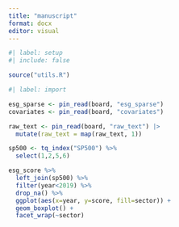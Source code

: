 ```yaml
---
title: "manuscript"
format: docx
editor: visual
---
```


```r
#| label: setup
#| include: false

source("utils.R")
```

```r
#| label: import

esg_sparse <- pin_read(board, "esg_sparse")
covariates <- pin_read(board, "covariates")

raw_text <- pin_read(board, "raw_text") |> 
  mutate(raw_text = map(raw_text, 1))

sp500 <- tq_index("SP500") %>% 
  select(1,2,5,6)
```


```r
esg_score %>% 
  left_join(sp500) %>% 
  filter(year<2019) %>% 
  drop_na() %>% 
  ggplot(aes(x=year, y=score, fill=sector)) + 
  geom_boxplot() +
  facet_wrap(~sector)
```
